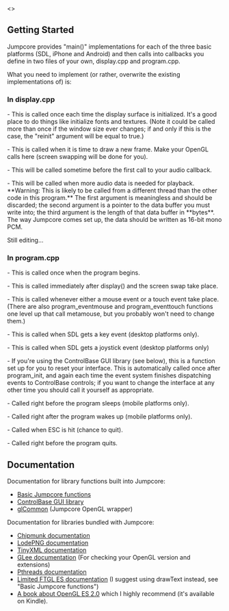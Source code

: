 <<toc>>

==Getting Started==

Jumpcore provides "main()" implementations for each of the three basic platforms (SDL, iPhone and Android) and then calls into callbacks you define in two files of your own, display.cpp and program.cpp.

What you need to implement (or rather, overwrite the existing implementations of) is:

===In display.cpp===

{{{display_init(bool reinit)}}} - This is called once each time the display surface is initialized. It's a good place to do things like initialize fonts and textures. (Note it could be called more than once if the window size ever changes; if and only if this is the case, the "reinit" argument will be equal to true.)

{{{display()}}} - This is called when it is time to draw a new frame. Make your OpenGL calls here (screen swapping will be done for you).

{{{audio_init()}}} - This will be called sometime before the first call to your audio callback.

{{{audio_callback(void *userdata, uint8_t *stream, int len)}}} - This will be called when more audio data is needed for playback. **Warning: This is likely to be called from a different thread than the other code in this program.** The first argument is meaningless and should be discarded; the second argument is a pointer to the data buffer you must write into; the third argument is the length of that data buffer in **bytes**. The way Jumpcore comes set up, the data should be written as 16-bit mono PCM.

Still editing...

===In program.cpp===

{{{program_init()}}} - This is called once when the program begins.

{{{program_update()}}} - This is called immediately after display() and the screen swap take place.

{{{program_metamouse(dragtouch &d, touch_type t, cpVect at)}}} - This is called whenever either a mouse event or a touch event take place. (There are also program_eventmouse and program_eventtouch functions one level up that call metamouse, but you probably won't need to change them.)

{{{program_eventkey(SDL_Event &event)}}} - This is called when SDL gets a key event (desktop platforms only).

{{{program_eventjoy(SDL_Event &event)}}} - This is called when SDL gets a joystick event (desktop platforms only)

{{{program_interface()}}} - If you're using the ControlBase GUI library (see below), this is a function set up for you to reset your interface. This is automatically called once after program_init, and again each time the event system finishes dispatching events to ControlBase controls; if you want to change the interface at any other time you should call it yourself as appropriate.

{{{program_sleep()}}} - Called right before the program sleeps (mobile platforms only).

{{{program_wake()}}} - Called right after the program wakes up (mobile platforms only).

{{{BackOut()}}} - Called when ESC is hit (chance to quit).

{{{AboutToQuit()}}} - Called right before the program quits.</ul>

==Documentation==

Documentation for library functions built into Jumpcore:

* [[Basic Jumpcore functions]]
* [[ControlBase GUI library]]
* [[glCommon]] (Jumpcore OpenGL wrapper)

Documentation for libraries bundled with Jumpcore:

* [[http://files.slembcke.net/chipmunk/chipmunk-docs.html|Chipmunk documentation]]
* [[http://members.gamedev.net/lode/projects/LodePNG/|LodePNG documentation]]
* [[http://www.grinninglizard.com/tinyxmldocs/index.html|TinyXML documentation]]
* [[http://elf-stone.com/glee.php|GLee documentation]] (For checking your OpenGL version and extensions)
* [[https://computing.llnl.gov/tutorials/pthreads/#PthreadsAPI|Pthreads documentation]]
* [[https://github.com/cdave1/ftgles|Limited FTGL ES documentation]] (I suggest using drawText instead, see "Basic Jumpcore functions")
* [[http://opengles-book.com/|A book about OpenGL ES 2.0]] which I highly recommend (it's available on Kindle).